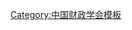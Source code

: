 {{Navbox
| name   = 中国财政学会第一届理事会
| title  = [[中国财政学会]]第一届理事会
| above  = 1980年1月－1983年5月
| bodyclass = hlist
| group1 = 名誉会长
| list1  = [[薄一波]]
| group2 = 会长
| list2  = [[戎子和]]
| group3 = 副会长
| list3  = 
* [[陈如龙]]
* [[刘明夫]]
* [[姚耐|姚　耐]]
* [[许毅|许　毅]]
| group4 = 常务理事
| list4  = 
* [[王眉征]]
* [[戎子和]]
* [[刘明夫]]
* [[许毅|许　毅]]
* [[李成瑞]]
* [[陈如龙]]
* [[宋季文]]
* [[武博山]]
* [[姜习|姜　习]]
* [[姜明远]]
* [[姚耐|姚　耐]]
* [[黄达 (经济学家)|黄　达]]
* [[甄子明]]
| group5 = 理事
| list5  = 
* [[卜明|卜　明]]
* [[于政辉]]
* [[马一行]]
* [[千家驹]]
* [[王英|王　英]]
* [[王珏|王　珏]]
* [[王琢|王　琢]]
* [[王广玺]]
* [[王世文]]
* [[王兴中]]
* [[王传伦]]
* [[王亘坚]]
* [[王绍飞]]
* [[王眉征]]
* [[王洁斋]]
* [[方成平]]
* [[文业经]]
* [[邓子基]]
* [[田纪云]]
* [[丛贵珠]]
* [[冯文增]]
* [[边裕鲲]]
* [[左春台]]
* [[艾宏恭]]
* [[吕林|吕　林]]
* [[戎子和]]
* [[朱如言]]
* [[朱应庚]]
* [[刘干之]]
* [[刘子谟]]
* [[刘礼欣]]
* [[刘永祯]]
* [[刘庆五]]
* [[刘志城]]
* [[刘明夫]]
* [[刘恕|刘　恕]]
* [[许毅|许　毅]]
* [[许飞青]]
* [[许霆星]]
* [[孙及民]]
* [[伍丹戈]]
* [[严德伦]]
* [[芦干|芦　干]]
* [[克宁夫]]
* [[苏挺|苏　挺]]
* [[李力|李　力]]
* [[李进|李　进]]
* [[李海|李　海]]
* [[李源|李　源]]
* [[李天培]]
* [[李光诒]]
* [[李光耀]]
* [[李成瑞]]
* [[杨汝楹]]
* [[吴大琨]]
* [[何造海]]
* [[何福林]]
* [[沈经农]]
* [[宋季文]]
* [[陈共|陈　共]]
* [[陈如龙]]
* [[陈敏之]]
* [[陈毓麟]]
* [[汪庆秀]]
* [[邱志宏]]
* [[张敏|张　敏]]
* [[张文琪]]
* [[张洛甫]]
* [[武人騤]]
* [[武博山]]
* [[罗毅 (1916年11月)|罗　毅]]
* [[季龙|季　龙]]
* [[岳仲轩]]
* [[金德珍]]
* [[金墨言]]
* [[周子明]]
* [[周光春]]
* [[周道炯]]
* [[赵华 (1927年)|赵　华]]
* [[赵春新]]
* [[胡静|胡　静]]
* [[姜习|姜　习]]
* [[姜君辰]]
* [[姜明远]]
* [[柳标|柳　标]]
* [[姚耐|姚　耐]]
* [[星光|星　光]]
* [[郭亮如]]
* [[钱俊瑞]]
* [[殷成章]]
* [[黄达 (经济学家)|黄　达]]
* [[黄宇光]]
* [[黄菊波]]
* [[曹珂|曹　珂]]
* [[崔敬伯]]
* [[常自超]]
* [[戚剑南]]
* [[彭晓帆]]
* [[卢会云]]
* [[葛致达]]
* [[董凤熙]]
* [[韩济民]]
* [[甄子明]]
* [[滕茂桐]]
* [[慕建成]]
* [[蔡次薛]]
* [[翟羽|翟　羽]]
* [[翟君陶]]
* [[冀龙|冀　龙]]
* （台湾省保留名额）
| group6 = 秘书长
| list6  = [[许毅|许　毅]]
| group7 = 副秘书长
| list7  =
* [[赵春新]]
* [[苏挺|苏　挺]]
* [[李海|李　海]]
| group8 = 顾问
| list8  =
* [[千家驹]]
* [[艾楚南]]
* [[李予昂]]
}}<noinclude>
{{collapsible option}}
[[Category:中国财政学会模板]]
</noinclude>